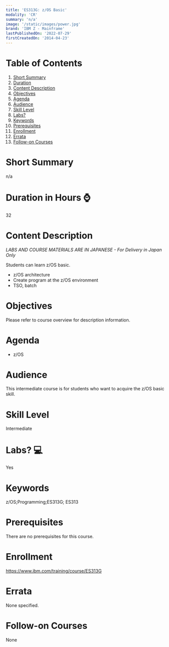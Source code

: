 ```yaml
---
title: 'ES313G: z/OS Basic'
modality: 'CR'
summary: 'n/a'
image: '/static/images/power.jpg'
brand: 'IBM Z - Mainframe'
lastPublishedOn: '2022-07-29'
firstCreatedOn: '2014-04-23'
---
```

# Table of Contents
1.  [Short Summary](#short-summary)
2.  [Duration](#duration-in-hours-)
3.  [Content Description](#content-description)
4.  [Objectives](#objectives)
5.  [Agenda](#agenda)
6.  [Audience](#audience)
7.  [Skill Level](#skill-level)
8.  [Labs?](#labs-)
9.  [Keywords](#keywords)
10. [Prerequisites](#prerequisites)
11. [Enrollment](#enrollment)
12. [Errata](#errata)
13. [Follow-on Courses](#follow-on-courses)

# Short Summary
n/a

# Duration in Hours ⌚
32

# Content Description
*LABS AND COURSE MATERIALS ARE IN JAPANESE - For Delivery in Japan Only*


Students can learn z/OS basic.


* z/OS architecture
* Create program at the z/OS environment
* TSO, batch


# Objectives
Please refer to course overview for description information.



# Agenda
* z/OS


# Audience
This intermediate course is for students who want to acquire the z/OS basic skill.



# Skill Level
Intermediate        

# Labs? 💻
Yes

# Keywords
z/OS;Programming;ES313G; ES313

# Prerequisites
There are no prerequisites for this course.



# Enrollment
https://www.ibm.com/training/course/ES313G

# Errata
None specified.

# Follow-on Courses
None

